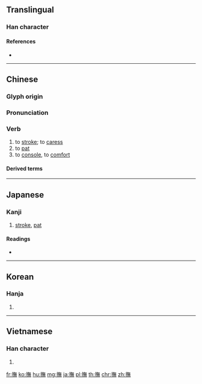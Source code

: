 {{character info/new}}
{{also|抚|拊}}
==Translingual==

===Han character===
{{Han char|rn=64|rad=手|as=12|sn=15|four=58031|canj=QOTF|ids=⿰扌無}}

====References====
* {{Han ref|kx=0456.090|dkj=12743|dj=0805.070|hdz=31958.060|uh=64AB|ud=25771|bh=BCBE|bd=48318}}

----

==Chinese==
{{zh-forms|s=抚}}

===Glyph origin===
{{Han etym}}

===Pronunciation===
{{zh-pron
|m=fǔ
|c=fu2
|h=pfs=
|md=
|mn=qz,tw,xm,zz:hú/xm,tw,zz:bú
|mn_note=bú - vernacular - (俗); hú - literary
|w=
|mc=y
|oc=y
|cat=v
}}

===Verb===
{{zh-verb}}

# to [[stroke]]; to [[caress]]
# to [[pat]]
# to [[console]], to [[comfort]]

====Derived terms====
{{zh-der|愛撫|撫養|安撫|撫恤|撫喻|撫育|撫諭|撫順|撫慰|撫軍|輕撫|撫掌|撫州|撫摩|撫摸|撫琴|撫愛|撫綏|撫存|撫字|撫劍|撫孤|撫養成人|撫慰金|撫弄|撫臺|撫棺痛哭|撫躬自問|撫今追昔|撫抱|撫平|撫養費|撫養權|優撫|巡撫|平撫|督撫|招撫|扼喉撫背|慰撫|憶昔撫今|安撫奶嘴|撫髀興嘆|撫髀|撫恤金}}
----

==Japanese==

===Kanji===
{{ja-kanji|grade=n|rs=手12}}

# [[stroke]], [[pat]]

====Readings====
* {{ja-readings|kanyoon=[[ぶ]] (bu)|kanon=[[ふ]] (fu)|goon=[[ふ]] (fu)|kun=[[なでる]] (naderu)}}

----

==Korean==

===Hanja===
{{ko-hanja|hangeul=무|eumhun=|rv=mu|mr=mu|y=mu}}

# {{defn|lang=ko|sort=手12}}

----

==Vietnamese==

===Han character===
{{vi-hantu|[[vỗ]], [[dỗ]], [[phủ]], [[vồ]]|rs=手12}}

# {{defn|lang=vi|sort=手12}}

[[fr:撫]]
[[ko:撫]]
[[hu:撫]]
[[mg:撫]]
[[ja:撫]]
[[pl:撫]]
[[th:撫]]
[[chr:撫]]
[[zh:撫]]